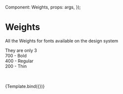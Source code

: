 

<Meta title="Style Guide/Weights" component={Weights} />

  Component: Weights,
  props: args,
});

# Weights

All the Weights for fonts available on the design system

They are only 3 <br />
700 - Bold <br />
400 - Regular <br />
200 - Thin <br />

<br />
<br />


<Story name="Weights">
  {Template.bind({})}
</Story>
